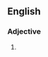 ==English==

===Adjective===
{{en-adj|-}}

# {{lb|en|rare}} {{alternative spelling of|molluscan|lang=en}}